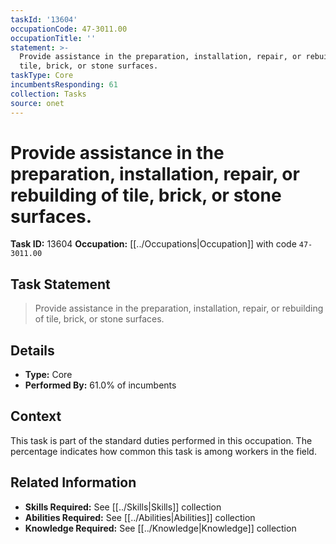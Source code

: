 ```yaml
---
taskId: '13604'
occupationCode: 47-3011.00
occupationTitle: ''
statement: >-
  Provide assistance in the preparation, installation, repair, or rebuilding of
  tile, brick, or stone surfaces.
taskType: Core
incumbentsResponding: 61
collection: Tasks
source: onet
---
```

# Provide assistance in the preparation, installation, repair, or rebuilding of tile, brick, or stone surfaces.

**Task ID:** 13604
**Occupation:** [[../Occupations|Occupation]] with code `47-3011.00`

## Task Statement

> Provide assistance in the preparation, installation, repair, or rebuilding of tile, brick, or stone surfaces.

## Details

- **Type:** Core
- **Performed By:** 61.0% of incumbents

## Context

This task is part of the standard duties performed in this occupation. The percentage indicates how common this task is among workers in the field.

## Related Information

- **Skills Required:** See [[../Skills|Skills]] collection
- **Abilities Required:** See [[../Abilities|Abilities]] collection
- **Knowledge Required:** See [[../Knowledge|Knowledge]] collection
